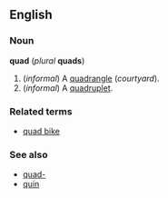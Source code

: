 ==English==
===Noun===
'''quad''' (''plural'' '''quads''')

#(''informal'') A [[quadrangle]] (''courtyard'').
#(''informal'') A [[quadruplet]].

===Related terms===
*[[quad bike]]

===See also===
*[[quad-]]
*[[quin]]